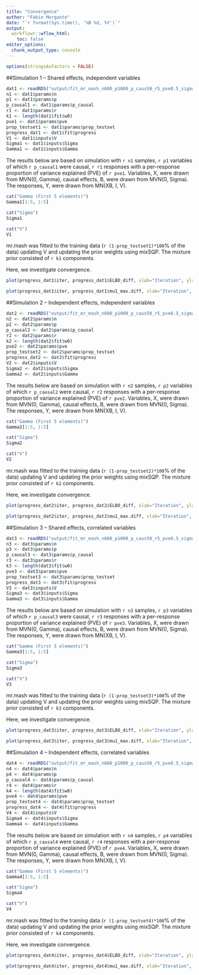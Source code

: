 ```yaml
---
title: "Convergence"
author: "Fabio Morgante"
date: "`r format(Sys.time(), '%B %d, %Y')`"
output: 
  workflowr::wflow_html:
    toc: false
editor_options:
  chunk_output_type: console
---
```


```r
options(stringsAsFactors = FALSE)
```

##Simulation 1 -- Shared effects, independent variables

```r
dat1 <- readRDS("output/fit_mr_mash_n600_p1000_p_caus50_r5_pve0.5_sigmaoffdiag1_sigmascale0.8_gammaoffdiag0_gammascale0.8_Voffdiag0.2_Vscale0_updatew0TRUE_updatew0TRUE_updatew0methodmixsqp_updateVTRUE.rds")
n1 <- dat1$params$n
p1 <- dat1$params$p
p_causal1 <- dat1$params$p_causal
r1 <- dat1$params$r
k1 <- length(dat1$fit$w0)
pve1 <- dat1$params$pve
prop_testset1 <- dat1$params$prop_testset
progress_dat1 <- dat1$fit$progress
V1 <- dat1$inputs$V
Sigma1 <- dat1$inputs$Sigma
Gamma1 <- dat1$inputs$Gamma
```

The results below are based on simulation with `r n1` samples, `r p1` variables of which `r p_causal1` were causal, `r r1` responses with a per-response proportion of variance explained (PVE) of `r pve1`. Variables, X, were drawn from MVN(0, Gamma), causal effects, B, were drawn from MVN(0, Sigma). The responses, Y, were drawn from MN(XB, I, V).

```r
cat("Gamma (First 5 elements)")
Gamma1[1:5, 1:5]

cat("Sigma")
Sigma1

cat("V")
V1
```

mr.mash was fitted to the training data (`r (1-prop_testset1)*100`% of the data) updating V and updating the prior weights using mixSQP. The mixture prior consisted of `r k1` components.

Here, we investigate convergence.

```r
plot(progress_dat1$iter, progress_dat1$ELBO_diff, xlab="Iteration", ylab="log Difference in ELBO", main="ELBO vs iteration", type="b", pch=16, cex.lab=1.5, cex.axis=1.5, log="y")
```

```r
plot(progress_dat1$iter, progress_dat1$mu1_max.diff, xlab="Iteration", ylab="log Difference in max(mu1)", main="mu1 vs iteration", type="b", pch=16, cex.lab=1.5, cex.axis=1.5, log="y")
```


##Simulation 2 -- Independent effects, independent variables

```r
dat2 <- readRDS("output/fit_mr_mash_n600_p1000_p_caus50_r5_pve0.5_sigmaoffdiag0_sigmascale0.8_gammaoffdiag0_gammascale0.8_Voffdiag0.2_Vscale0_updatew0TRUE_updatew0TRUE_updatew0methodmixsqp_updateVTRUE.rds")
n2 <- dat2$params$n
p2 <- dat2$params$p
p_causal2 <- dat2$params$p_causal
r2 <- dat2$params$r
k2 <- length(dat2$fit$w0)
pve2 <- dat2$params$pve
prop_testset2 <- dat2$params$prop_testset
progress_dat2 <- dat2$fit$progress
V2 <- dat2$inputs$V
Sigma2 <- dat2$inputs$Sigma
Gamma2 <- dat2$inputs$Gamma
```

The results below are based on simulation with `r n2` samples, `r p2` variables of which `r p_causal2` were causal, `r r2` responses with a per-response proportion of variance explained (PVE) of `r pve2`. Variables, X, were drawn from MVN(0, Gamma), causal effects, B, were drawn from MVN(0, Sigma). The responses, Y, were drawn from MN(XB, I, V).

```r
cat("Gamma (First 5 elements)")
Gamma2[1:5, 1:5]

cat("Sigma")
Sigma2

cat("V")
V2
```

mr.mash was fitted to the training data (`r (1-prop_testset2)*100`% of the data) updating V and updating the prior weights using mixSQP. The mixture prior consisted of `r k2` components.

Here, we investigate convergence.

```r
plot(progress_dat2$iter, progress_dat2$ELBO_diff, xlab="Iteration", ylab="log Difference in ELBO", main="ELBO vs iteration", type="b", pch=16, cex.lab=1.5, cex.axis=1.5, log="y")
```

```r
plot(progress_dat2$iter, progress_dat2$mu1_max.diff, xlab="Iteration", ylab="log Difference in max(mu1)", main="mu1 vs iteration", type="b", pch=16, cex.lab=1.5, cex.axis=1.5, log="y")
```


##Simulation 3 -- Shared effects, correlated variables

```r
dat3 <- readRDS("output/fit_mr_mash_n600_p1000_p_caus50_r5_pve0.5_sigmaoffdiag1_sigmascale0.8_gammaoffdiag0.5_gammascale0.8_Voffdiag0.2_Vscale0_updatew0TRUE_updatew0TRUE_updatew0methodmixsqp_updateVTRUE.rds")
n3 <- dat3$params$n
p3 <- dat3$params$p
p_causal3 <- dat3$params$p_causal
r3 <- dat3$params$r
k3 <- length(dat3$fit$w0)
pve3 <- dat3$params$pve
prop_testset3 <- dat3$params$prop_testset
progress_dat3 <- dat3$fit$progress
V3 <- dat3$inputs$V
Sigma3 <- dat3$inputs$Sigma
Gamma3 <- dat3$inputs$Gamma
```

The results below are based on simulation with `r n3` samples, `r p3` variables of which `r p_causal3` were causal, `r r3` responses with a per-response proportion of variance explained (PVE) of `r pve3`. Variables, X, were drawn from MVN(0, Gamma), causal effects, B, were drawn from MVN(0, Sigma). The responses, Y, were drawn from MN(XB, I, V).

```r
cat("Gamma (First 5 elements)")
Gamma3[1:5, 1:5]

cat("Sigma")
Sigma3

cat("V")
V3
```

mr.mash was fitted to the training data (`r (1-prop_testset3)*100`% of the data) updating V and updating the prior weights using mixSQP. The mixture prior consisted of `r k3` components.

Here, we investigate convergence.

```r
plot(progress_dat3$iter, progress_dat3$ELBO_diff, xlab="Iteration", ylab="log Difference in ELBO", main="ELBO vs iteration", type="b", pch=16, cex.lab=1.5, cex.axis=1.5, log="y")
```

```r
plot(progress_dat3$iter, progress_dat3$mu1_max.diff, xlab="Iteration", ylab="log Difference in max(mu1)", main="mu1 vs iteration", type="b", pch=16, cex.lab=1.5, cex.axis=1.5, log="y")
```


##Simulation 4 -- Independent effects, correlated variables

```r
dat4 <- readRDS("output/fit_mr_mash_n600_p1000_p_caus50_r5_pve0.5_sigmaoffdiag0_sigmascale0.8_gammaoffdiag0.5_gammascale0.8_Voffdiag0.2_Vscale0_updatew0TRUE_updatew0TRUE_updatew0methodmixsqp_updateVTRUE.rds")
n4 <- dat4$params$n
p4 <- dat4$params$p
p_causal4 <- dat4$params$p_causal
r4 <- dat4$params$r
k4 <- length(dat4$fit$w0)
pve4 <- dat4$params$pve
prop_testset4 <- dat4$params$prop_testset
progress_dat4 <- dat4$fit$progress
V4 <- dat4$inputs$V
Sigma4 <- dat4$inputs$Sigma
Gamma4 <- dat4$inputs$Gamma
```

The results below are based on simulation with `r n4` samples, `r p4` variables of which `r p_causal4` were causal, `r r4` responses with a per-response proportion of variance explained (PVE) of `r pve4`. Variables, X, were drawn from MVN(0, Gamma), causal effects, B, were drawn from MVN(0, Sigma). The responses, Y, were drawn from MN(XB, I, V).

```r
cat("Gamma (First 5 elements)")
Gamma4[1:5, 1:5]

cat("Sigma")
Sigma4

cat("V")
V4
```

mr.mash was fitted to the training data (`r (1-prop_testset4)*100`% of the data) updating V and updating the prior weights using mixSQP. The mixture prior consisted of `r k4` components.

Here, we investigate convergence.

```r
plot(progress_dat4$iter, progress_dat4$ELBO_diff, xlab="Iteration", ylab="log Difference in ELBO", main="ELBO vs iteration", type="b", pch=16, cex.lab=1.5, cex.axis=1.5, log="y")
```

```r
plot(progress_dat4$iter, progress_dat4$mu1_max.diff, xlab="Iteration", ylab="log Difference in max(mu1)", main="mu1 vs iteration", type="b", pch=16, cex.lab=1.5, cex.axis=1.5, log="y")
```
